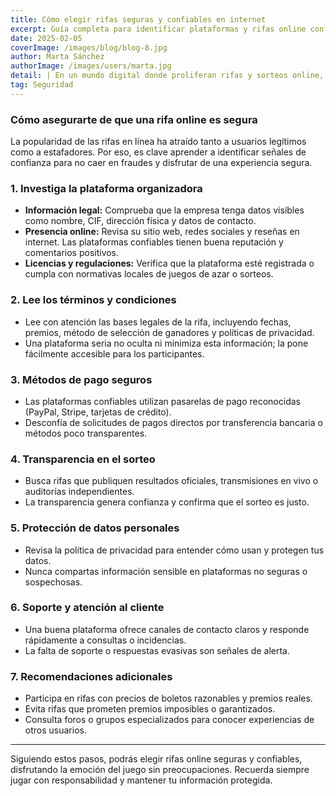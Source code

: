 ---
title: Cómo elegir rifas seguras y confiables en internet  
excerpt: Guía completa para identificar plataformas y rifas online confiables, evitando fraudes y protegiendo tu dinero y datos personales.  
date: 2025-02-05  
coverImage: /images/blog/blog-8.jpg  
author: Marta Sánchez  
authorImage: /images/users/marta.jpg  
detail: | En un mundo digital donde proliferan rifas y sorteos online, es fundamental saber cómo distinguir las opciones seguras de las fraudulentas. Esta guía te ayudará a participar sin riesgos.  
tag: Seguridad  
---

### Cómo asegurarte de que una rifa online es segura

La popularidad de las rifas en línea ha atraído tanto a usuarios legítimos como a estafadores. Por eso, es clave aprender a identificar señales de confianza para no caer en fraudes y disfrutar de una experiencia segura.

### 1. Investiga la plataforma organizadora

- **Información legal:** Comprueba que la empresa tenga datos visibles como nombre, CIF, dirección física y datos de contacto.  
- **Presencia online:** Revisa su sitio web, redes sociales y reseñas en internet. Las plataformas confiables tienen buena reputación y comentarios positivos.  
- **Licencias y regulaciones:** Verifica que la plataforma esté registrada o cumpla con normativas locales de juegos de azar o sorteos.

### 2. Lee los términos y condiciones

- Lee con atención las bases legales de la rifa, incluyendo fechas, premios, método de selección de ganadores y políticas de privacidad.  
- Una plataforma seria no oculta ni minimiza esta información; la pone fácilmente accesible para los participantes.

### 3. Métodos de pago seguros

- Las plataformas confiables utilizan pasarelas de pago reconocidas (PayPal, Stripe, tarjetas de crédito).  
- Desconfía de solicitudes de pagos directos por transferencia bancaria o métodos poco transparentes.

### 4. Transparencia en el sorteo

- Busca rifas que publiquen resultados oficiales, transmisiones en vivo o auditorías independientes.  
- La transparencia genera confianza y confirma que el sorteo es justo.

### 5. Protección de datos personales

- Revisa la política de privacidad para entender cómo usan y protegen tus datos.  
- Nunca compartas información sensible en plataformas no seguras o sospechosas.

### 6. Soporte y atención al cliente

- Una buena plataforma ofrece canales de contacto claros y responde rápidamente a consultas o incidencias.  
- La falta de soporte o respuestas evasivas son señales de alerta.

### 7. Recomendaciones adicionales

- Participa en rifas con precios de boletos razonables y premios reales.  
- Evita rifas que prometen premios imposibles o garantizados.  
- Consulta foros o grupos especializados para conocer experiencias de otros usuarios.

---

Siguiendo estos pasos, podrás elegir rifas online seguras y confiables, disfrutando la emoción del juego sin preocupaciones. Recuerda siempre jugar con responsabilidad y mantener tu información protegida.

